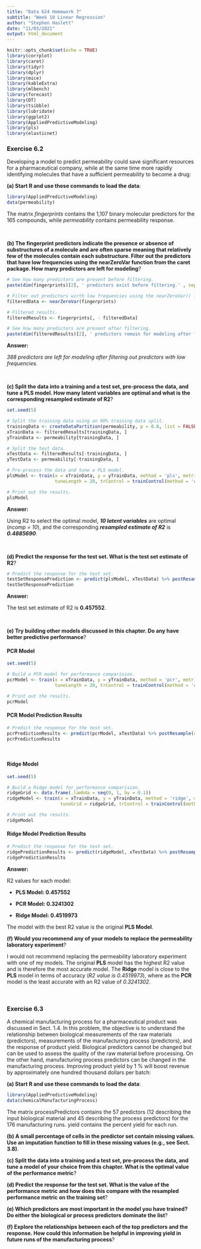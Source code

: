 ```yaml
---
title: "Data 624 Homework 7"
subtitle: "Week 10 Linear Regression"
author: "Stephen Haslett"
date: "11/03/2021"
output: html_document
---
```


```r
knitr::opts_chunk$set(echo = TRUE)
library(corrplot)
library(caret)
library(tidyr)
library(dplyr)
library(mice)
library(kableExtra)
library(mlbench)
library(forecast)
library(DT)
library(tsibble)
library(lubridate)
library(ggplot2)
library(AppliedPredictiveModeling)
library(pls)
library(elasticnet)
```

### Exercise 6.2
Developing a model to predict permeability could save significant resources for a pharmaceutical company, while at the same time more rapidly identifying molecules that have a sufficient permeability to become a drug:


**(a) Start R and use these commands to load the data**:

```r
library(AppliedPredictiveModeling)
data(permeability)
```

The matrix _fingerprints_ contains the 1,107 binary molecular predictors for the 165 compounds, while _permeability_ contains permeability response.

\ 

**(b) The fingerprint predictors indicate the presence or absence of substructures of a molecule and are often sparse meaning that relatively few of the molecules contain each substructure. Filter out the predictors that have low frequencies using the nearZeroVar function from the caret package. How many predictors are left for modeling**?

```r
# See how many predictors are present before filtering.
paste(dim(fingerprints)[2], ' predictors exist before filtering.' , sep = '') %>% print()

# Filter out predictors wirth low frequencies using the nearZeroVar() function.
filteredData <- nearZeroVar(fingerprints)

# Filtered results.
filteredResults <- fingerprints[, - filteredData]

# See how many predictors are present after filtering.
paste(dim(filteredResults)[2], ' predictors remain for modeling after filtering.' , sep = '') %>% print()

```

**Answer:**

_388 predictors are left for modeling after filtering out predictors with low frequencies._

\ 

**(c) Split the data into a training and a test set, pre-process the data, and tune a PLS model. How many latent variables are optimal and what is the corresponding resampled estimate of R2**?

```r
set.seed(5)

# Split the training data using an 80% training data split.
trainingData <- createDataPartition(permeability, p = 0.8, list = FALSE)
xTrainData <- filteredResults[trainingData, ]
yTrainData <- permeability[trainingData, ]

# Split the test data.
xTestData <- filteredResults[-trainingData, ]
yTestData <- permeability[-trainingData, ]

# Pre-process the data and tune a PLS model.
plsModel <- train(x = xTrainData, y = yTrainData, method = 'pls', metric = 'Rsquared',
                  tuneLength = 20, trControl = trainControl(method = 'cv'), preProcess = c('center', 'scale'))

# Print out the results.
plsModel
```

**Answer:**

Using R2 to select the optimal model, **_10 latent variables_** are optimal (_ncomp = 10_), and the corresponding **_resampled estimate of R2_** is **_0.4885690_**.

\ 

**(d) Predict the response for the test set. What is the test set estimate of R2**?
```r
# Predict the response for the test set.
testSetResponsePrediction <- predict(plsModel, xTestData) %>% postResample(obs = yTestData)
testSetResponsePrediction
```

**Answer:**

The test set estimate of R2 is **0.457552**.

\ 

**(e) Try building other models discussed in this chapter. Do any have better predictive performance**?

#### PCR Model
```r
set.seed(5)

# Build a PCR model for performance comparision.
pcrModel <- train(x = xTrainData, y = yTrainData, method = 'pcr', metric = 'Rsquared', 
                  tuneLength = 20, trControl = trainControl(method = 'cv'), preProcess = c('center', 'scale'))

# Print out the results.
pcrModel
```


#### PCR Model Prediction Results
```r
# Predict the response for the test set.
pcrPredictionResults <- predict(pcrModel, xTestData) %>% postResample(obs = yTestData)
pcrPredictionResults
```

\ 

#### Ridge Model
```r
set.seed(5)

# Build a Ridge model for performance comparision.
ridgeGrid <- data.frame(.lambda = seq(0, 1, by = 0.1))
ridgeModel <- train(x = xTrainData, y = yTrainData, method = 'ridge', metric = 'Rsquared', 
                    tuneGrid = ridgeGrid, trControl = trainControl(method = 'cv'), preProcess = c('center', 'scale'))

# Print out the results.
ridgeModel
```


#### Ridge Model Prediction Results
```r
# Predict the response for the test set.
ridgePredictionResults <- predict(ridgeModel, xTestData) %>% postResample(obs = yTestData)
ridgePredictionResults
```

**Answer:**

R2 values for each model:

- **PLS Model: 0.457552**

- **PCR Model: 0.3241302**

- **Ridge Model: 0.4519973**

The model with the best R2 value is the original **PLS Model**.



**(f) Would you recommend any of your models to replace the permeability laboratory experiment**?

I would not recommend replacing the permeability laboratory experiment with one of my models. The original **PLS** model has the highest R2 value and is therefore the most accurate model. The **Ridge** model is close to the  **PLS** model in terms of accuracy (_R2 value is 0.4519973_), where as the **PCR** model is the least accurate with an R2 value of _0.3241302_. 

\ 

### Exercise 6.3
A chemical manufacturing process for a pharmaceutical product was discussed in Sect. 1.4. In this problem, the objective is to understand the relationship between biological measurements of the raw materials (predictors), measurements of the manufacturing process (predictors), and the response of product yield. Biological predictors cannot be changed but can be used to assess the quality of the raw material before processing. On the other hand, manufacturing process predictors can be changed in the manufacturing process. Improving product yield by 1 % will boost revenue by approximately one hundred thousand dollars per batch:


**(a) Start R and use these commands to load the data**:

```r
library(AppliedPredictiveModeling)
data(chemicalManufacturingProcess)
```

The matrix processPredictors contains the 57 predictors (12 describing the input biological material and 45 describing the process predictors) for the 176 manufacturing runs. yield contains the percent yield for each run.


**(b) A small percentage of cells in the predictor set contain missing values. Use an imputation function to fill in these missing values (e.g., see Sect. 3.8)**.



**(c) Split the data into a training and a test set, pre-process the data, and tune a model of your choice from this chapter. What is the optimal value of the performance metric**?



**(d) Predict the response for the test set. What is the value of the performance metric and how does this compare with the resampled performance metric on the training set**?



**(e) Which predictors are most important in the model you have trained? Do either the biological or process predictors dominate the list**?



**(f) Explore the relationships between each of the top predictors and the response. How could this information be helpful in improving yield in future runs of the manufacturing process**?


